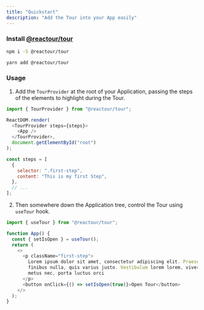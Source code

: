 ```yaml
---
title: "Quickstart"
description: "Add the Tour into your App easily"
---
```


### Install [@reactour/tour](https://www.npmjs.com/package/@reactour/tour)

<CodeGroup>

```bash npm
npm i -S @reactour/tour
```

```bash yarn
yarn add @reactour/tour
```

</CodeGroup>

### Usage

1. Add the `TourProvider` at the root of your Application, passing the steps of the elements to highlight during the Tour.

```js
import { TourProvider } from "@reactour/tour";

ReactDOM.render(
  <TourProvider steps={steps}>
    <App />
  </TourProvider>,
  document.getElementById("root")
);

const steps = [
  {
    selector: ".first-step",
    content: "This is my first Step",
  },
  // ...
];
```

2. Then somewhere down the Application tree, control the Tour using `useTour` hook.

```js
import { useTour } from "@reactour/tour";

function App() {
  const { setIsOpen } = useTour();
  return (
    <>
      <p className="first-step">
        Lorem ipsum dolor sit amet, consectetur adipiscing elit. Praesent at
        finibus nulla, quis varius justo. Vestibulum lorem lorem, viverra porta
        metus nec, porta luctus orci
      </p>
      <button onClick={() => setIsOpen(true)}>Open Tour</button>
    </>
  );
}
```
